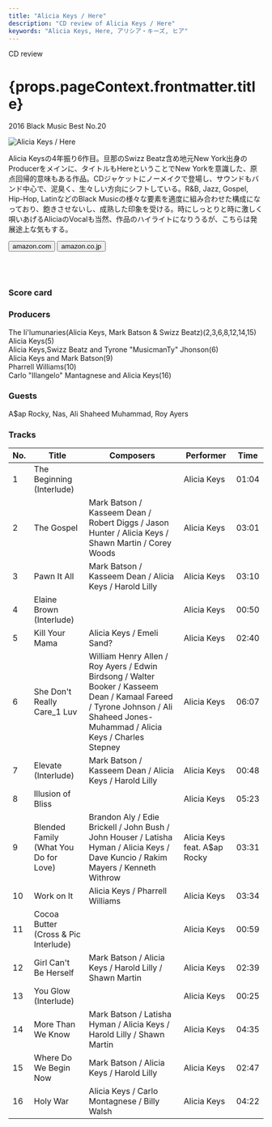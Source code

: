 ```yaml
---
title: "Alicia Keys / Here"
description: "CD review of Alicia Keys / Here"
keywords: "Alicia Keys, Here, アリシア・キーズ, ヒア"
---
```




<p className="largeP">CD review</p>
<h1 className="h1--no--margin">{props.pageContext.frontmatter.title}</h1>
<p className="largeP"><Link to="/best50/2016/">2016 Black Music Best No.20</Link></p>

<Row  className="image-card-group">
	<Column colMd={"4"} colLg={"4"} noGutterMdLeft="">
       <ImageCard>

![Alicia Keys / Here](../../images/cd/aliciakeys6L.jpg) 

</ImageCard>
	</Column>
	<Column colMd={"4"} colLg={"8"} noGutterMdLeft="">
	<p>
	Alicia Keysの4年振り6作目。旦那のSwizz Beatz含め地元New York出身のProducerをメインに、タイトルもHereということでNew Yorkを意識した、原点回帰的意味もある作品。CDジャケットにノーメイクで登場し、サウンドもバンド中心で、泥臭く、生々しい方向にシフトしている。R&B, Jazz, Gospel, Hip-Hop, LatinなどのBlack Musicの様々な要素を適度に組み合わせた構成になっており、飽きさせないし、成熟した印象を受ける。時にしっとりと時に激しく唄いあげるAliciaのVocalも当然、作品のハイライトになりうるが、こちらは発展途上な気もする。
  </p>
  <div>
	  <Button href="https://amzn.to/2DXj8wP" kind="primary" size="small" renderIcon={ArrowUpRight24}>
      amazon.com
    </Button>
    <Button href="https://amzn.to/34cutUa" kind="secondary" size="small" renderIcon={ArrowUpRight24}>
      amazon.co.jp
    </Button>
	</div>
	<a href="https://geo.music.apple.com/jp/album/what-im-feelin/1087504333?mt=1&app=music&ls=1&at=11lcug" style="display:inline-block;overflow:hidden;background:url(https://linkmaker.itunes.apple.com/ja-jp/lockup.svg?releaseDate=2016-03-25&kind=album&bubble=apple_music&style=mono-black) no-repeat;width:180px;height:45px;"></a>
  <a href="https://geo.music.apple.com/jp/album/here-deluxe-version/1162498556?mt=1&app=music&ls=1&at=11lcug" style="display:inline-block;overflow:hidden;background:url(https://linkmaker.itunes.apple.com/ja-jp/lockup.svg?releaseDate=2016-11-04T00:00:00Z&kind=album&bubble=apple_music&style=mono-black) no-repeat;width:140px;height:45px;"></a>
  </Column>
</Row>
<Row >
  <Column colMd={"4"} colLg={"4"} noGutterMdLeft="">
    <div>
      <h3>Score card</h3>
	    <SliderJS1 value="5" />
      <SliderJS2 value="2" />
	    <SliderJS3 value="1" />
      <SliderJS4 value="9" />
    </div>
  </Column>
  <Column colMd={"4"} colLg={"8"} noGutterMdLeft="">
    <div>
      <h3>Producers</h3>
      <p>
      The Ii'lumunaries(Alicia Keys, Mark Batson & Swizz Beatz)(2,3,6,8,12,14,15)
      <br/>Alicia Keys(5)
      <br/>Alicia Keys,Swizz Beatz and Tyrone "MusicmanTy" Jhonson(6)
      <br/>Alicia Keys and Mark Batson(9)
      <br/>Pharrell Williams(10)
      <br/>Carlo "Illangelo" Mantagnese and Alicia Keys(16)
      </p>
      <h3>Guests</h3>
      <p>
        A$ap Rocky, Nas, Ali Shaheed Muhammad, Roy Ayers
      </p>
    </div>
  </Column>
</Row>

<h3>Tracks</h3>

| No. |	 Title                                |	 Composers                                                                                                                                                                   	|	 Performer                   | Time	 |
| --- |	------------------------------------- | ----------------------------------------------------------------------------------------------------------------------------------------------------------------------------- | ---------------------------- | ----- |
|	1	  |	The Beginning (Interlude)             |                                                                                                                                                                              	|	Alicia Keys                  | 01:04 |
|	2	  |	The Gospel                            | Mark Batson / Kasseem Dean / Robert Diggs / Jason Hunter / Alicia Keys / Shawn Martin / Corey Woods                                                                          	|	Alicia Keys                  | 03:01 |
|	3	  |	Pawn It All                           | Mark Batson / Kasseem Dean / Alicia Keys / Harold Lilly                                                                                                                      	|	Alicia Keys                  | 03:10 |
|	4	  |	Elaine Brown (Interlude)              |                                                                                                                                                                              	|	Alicia Keys                  | 00:50 |
|	5	  |	Kill Your Mama                        | Alicia Keys / Emeli Sand?                                                                                                                                                    	|	Alicia Keys                  | 02:40 |
|	6	  |	She Don't Really Care_1 Luv           | William Henry Allen / Roy Ayers / Edwin Birdsong / Walter Booker / Kasseem Dean / Kamaal Fareed / Tyrone Johnson / Ali Shaheed Jones-Muhammad / Alicia Keys / Charles Stepney	|	Alicia Keys                  | 06:07 |
|	7	  |	Elevate (Interlude)                   | Mark Batson / Kasseem Dean / Alicia Keys / Harold Lilly                                                                                                                      	|	Alicia Keys                  | 00:48 |
|	8	  |	Illusion of Bliss                     |                                                                                                                                                                              	|	Alicia Keys                  | 05:23 |
|	9	  |	Blended Family (What You Do for Love) | Brandon Aly / Edie Brickell / John Bush / John Houser / Latisha Hyman / Alicia Keys / Dave Kuncio / Rakim Mayers / Kenneth Withrow                                           	|	Alicia Keys feat. A$ap Rocky | 03:31 |
|	10	|	Work on It                            | Alicia Keys / Pharrell Williams                                                                                                                                              	|	Alicia Keys                  | 03:34 |
|	11	|	Cocoa Butter (Cross & Pic Interlude)  |                                                                                                                                                                              	|	Alicia Keys                  | 00:59 |
|	12	|	Girl Can't Be Herself                 | Mark Batson / Alicia Keys / Harold Lilly / Shawn Martin                                                                                                                      	|	Alicia Keys                  | 02:39 |
|	13	|	You Glow (Interlude)                  |                                                                                                                                                                              	|	Alicia Keys                  | 00:25 |
|	14	|	More Than We Know                     | Mark Batson / Latisha Hyman / Alicia Keys / Harold Lilly / Shawn Martin                                                                                                      	|	Alicia Keys                  | 04:35 |
|	15	|	Where Do We Begin Now                 | Mark Batson / Alicia Keys / Harold Lilly                                                                                                                                     	|	Alicia Keys                  | 02:47 |
|	16	|	Holy War                              | Alicia Keys / Carlo Montagnese / Billy Walsh                                                                                                                                 	|	Alicia Keys                  | 04:22 |
